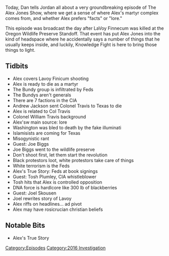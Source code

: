 {{Episode
    | title           = January 27, 2016
    | caption         = [https://knowledgefight.libsyn.com/knowledge-fight-jan-27-2016 Listen to this episode on Libsyn]
    | episodeNumber   = 120
    | length          = 01:35:09
    | airDate         = January 17, 2018
    | coverageDate    = January 27, 2016
    | episodeType     = [[:Category:2016 Investigation|2016 Investigation]]
    | appearance      = [[Lavoy Finicum]], [[The Bundy Group]], [[Andrew Jackson]], [[William Travis]], [[George Washington]], [[Joe Biggs]], [[Tosh Plumley]], [[Joel Skousen]]
    | beverage        = Arizona Arnold Palmer
    | oocDrop         = I'm psychic, it's a fact
    | previousEpisode = [[119: August 16, 2012]]
    | nextEpisode     = [[121: April 1-2, 2013]]
}}

{{Stub}}

Today, Dan tells Jordan all about a very groundbreaking episode of The Alex Jones Show, where we get a sense of where Alex's martyr complex comes from, and whether Alex prefers "facts" or "lore."

This episode was broadcast the day after LaVoy Finnecum was killed at the Oregon Wildlife Preserve Standoff. That event has put Alex Jones into the kind of headspace where he accidentally says a number of things that he usually keeps inside, and luckily, Knowledge Fight is here to bring those things to light.

==Tidbits==

*Alex covers Lavoy Finicum shooting
*Alex is ready to die as a martyr
*The Bundy group is infiltrated by Feds
*The Bundys aren't generals
*There are 7 factions in the CIA
*Andrew Jackson sent Colonel Travis to Texas to die
*Alex is related to Col Travis
*Colonel William Travis background
*Alex'sw main source: lore
*Washington was bled to death by the fake illuminati
*Islamisists are coming for Texas
*Misogynistic rant
*Guest: Joe Biggs
*Joe Biggs went to the wildlife preserve
*Don't shoot first, let them start the revolution
*Black protestors loot, white protestors take care of things
*White terrorism is the Feds
*Alex's True Story: Feds at book signings
*Guest: Tosh Plumley, CIA whistleblower
*Tosh hits that Alex is controlled opposition
*DNA force is hardlcore like 300 lb of blackberries
*Guest: Joel Skousen
*Joel rewrites story of Lavoy
*Alex riffs on headlines... ad pivot
*Alex may have rosicrucian christian beliefs

==Notable Bits==

*Alex's True Story

[[Category:Episodes]]
[[Category:2016 Investigation]]
